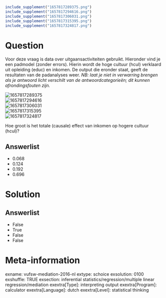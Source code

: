 ```r
include_supplement("1657817289375.png")
include_supplement("1657817294616.png")
include_supplement("1657817306031.png")
include_supplement("1657817315395.png")
include_supplement("1657817324817.png")
```

Question
========
Voor deze vraag is data over uitgaansactiviteiten gebruikt. Hieronder
vind je een padmodel (zonder errors). Hierin wordt de hoge cultuur
(hcul) verklaard uit opleiding (educ) en inkomen. De output die eronder
staat, geeft de resultaten van de padanalyses weer. *NB: laat je niet in
verwarring brengen als je antwoord licht verschilt van de
antwoordcategorieën; dit kunnen afrondingsfouten zijn.*  
  
<img src="1657817289375.png" class="fr-fic fr-dii tvcss_2"
alt="1657817289375" />  
<img src="1657817294616.png" class="fr-fic fr-dii tvcss_3"
alt="1657817294616" />  
<img src="1657817306031.png" class="fr-fic fr-dii tvcss_3"
alt="1657817306031" />  
<img src="1657817315395.png" class="fr-fic fr-dii tvcss_3"
alt="1657817315395" />  
<img src="1657817324817.png" class="fr-fic fr-dii tvcss_4"
alt="1657817324817" />  
  
  
Hoe groot is het totale (causale) effect van inkomen op hogere cultuur
(hcul)?

Answerlist
----------
* 0.068
* 0.124
* 0.192
* 0.696

Solution
========










Answerlist
----------
* False
* True
* False
* False

Meta-information
================
exname: vufsw-mediation-2016-nl
extype: schoice
exsolution: 0100
exshuffle: TRUE
exsection: inferential statistics/regression/multiple linear regression/mediation
exextra[Type]: interpreting output
exextra[Program]: calculator
exextra[Language]: dutch
exextra[Level]: statistical thinking

